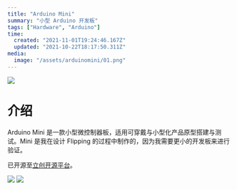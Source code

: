 ```yaml
---
title: "Arduino Mini"
summary: "小型 Arduino 开发板"
tags: ["Hardware", "Arduino"]
time:
  created: "2021-11-01T19:24:46.167Z"
  updated: "2021-10-22T18:17:50.311Z"
media:
  image: "/assets/arduinomini/01.png"
---
```

<Image src='/assets/arduinomini/01.png'/>

# 介绍

Arduino Mini 是一款小型微控制器板，适用可穿戴与小型化产品原型搭建与测试。Mini 是我在设计 Flipping 的过程中制作的，因为我需要更小的开发板来进行验证。

已开源至[立创开源平台](https://oshwhub.com/camcyano/arduinomini)。


<Image src='/assets/arduinomini/02.png'/>
<Image src='/assets/arduinomini/03.png'/>